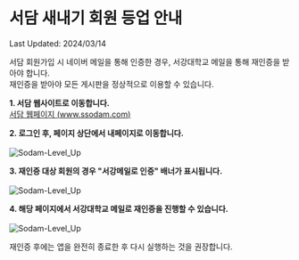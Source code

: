 
# 서담 새내기 회원 등업 안내

Last Updated: 2024/03/14

서담 회원가입 시 네이버 메일을 통해 인증한 경우, 서강대학교 메일을 통해 재인증을 받아야 합니다.  
재인증을 받아야 모든 게시판을 정상적으로 이용할 수 있습니다.

**1. 서담 웹사이트로 이동합니다.**  
[<u>서담 웹페이지 (www.ssodam.com)</u>](https://www.ssodam.com/)

**2. 로그인 후, 페이지 상단에서 내페이지로 이동합니다.**  
<br/>
<Image src="/img/levelup_1.png" alt="Sodam-Level_Up" width={848} height={342} />
<br/>

**3. 재인증 대상 회원의 경우 "서강메일로 인증" 배너가 표시됩니다.**  
<br/>
<Image src="/img/levelup_2.png" alt="Sodam-Level_Up" width={856} height={388} />
<br/>

**4. 해당 페이지에서 서강대학교 메일로 재인증을 진행할 수 있습니다.**  
<br/>
<Image src="/img/levelup_3.png" alt="Sodam-Level_Up" width={856} height={880} />
<br/>

재인증 후에는 앱을 완전히 종료한 후 다시 실행하는 것을 권장합니다.